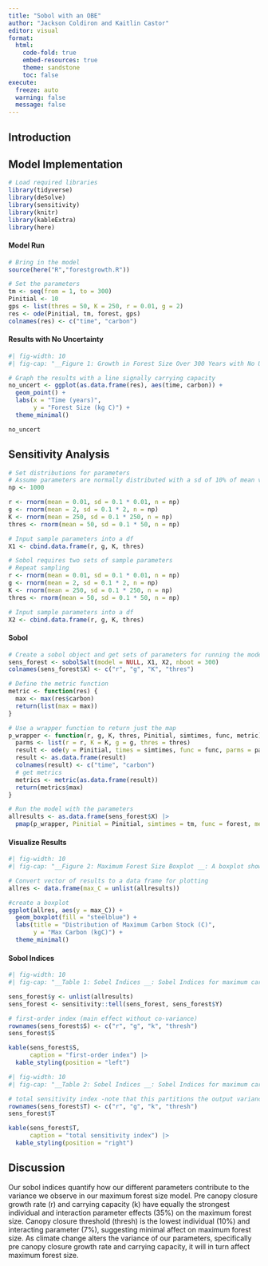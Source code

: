 ```yaml
---
title: "Sobol with an OBE"
author: "Jackson Coldiron and Kaitlin Castor"
editor: visual
format: 
  html:
    code-fold: true
    embed-resources: true
    theme: sandstone
    toc: false
execute:
  freeze: auto 
  warning: false
  message: false
---
```


## Introduction

## Model Implementation

```r
# Load required libraries
library(tidyverse)
library(deSolve)
library(sensitivity)
library(knitr)
library(kableExtra)
library(here)
```

#### Model Run

```r
# Bring in the model
source(here("R","forestgrowth.R"))

# Set the parameters
tm <- seq(from = 1, to = 300)
Pinitial <- 10
gps <- list(thres = 50, K = 250, r = 0.01, g = 2)
res <- ode(Pinitial, tm, forest, gps)
colnames(res) <- c("time", "carbon")

```

#### Results with No Uncertainty

```r
#| fig-width: 10
#| fig-cap: "__Figure 1: Growth in Forest Size Over 300 Years with No Uncertainty __: Holding the parameters fixed with given values, forest growth in terms of kilograms of Carbon is shown over 300 years. Forest size grows exponetially until it reaches the canopy closure threshold at 50 kg C. Then growth follows a linear model based on a carrying capacity of 250 kg C."

# Graph the results with a line signally carrying capacity
no_uncert <- ggplot(as.data.frame(res), aes(time, carbon)) +
  geom_point() +
  labs(x = "Time (years)",
       y = "Forest Size (kg C)") +
  theme_minimal()

no_uncert
```

## Sensitivity Analysis

```r
# Set distributions for parameters
# Assume parameters are normally distributed with a sd of 10% of mean value
np <- 1000

r <- rnorm(mean = 0.01, sd = 0.1 * 0.01, n = np)
g <- rnorm(mean = 2, sd = 0.1 * 2, n = np)
K <- rnorm(mean = 250, sd = 0.1 * 250, n = np)
thres <- rnorm(mean = 50, sd = 0.1 * 50, n = np)

# Input sample parameters into a df
X1 <- cbind.data.frame(r, g, K, thres)

# Sobol requires two sets of sample parameters
# Repeat sampling
r <- rnorm(mean = 0.01, sd = 0.1 * 0.01, n = np)
g <- rnorm(mean = 2, sd = 0.1 * 2, n = np)
K <- rnorm(mean = 250, sd = 0.1 * 250, n = np)
thres <- rnorm(mean = 50, sd = 0.1 * 50, n = np)

# Input sample parameters into a df
X2 <- cbind.data.frame(r, g, K, thres)
```

#### Sobol

```r
# Create a sobol object and get sets of parameters for running the model
sens_forest <- sobolSalt(model = NULL, X1, X2, nboot = 300)
colnames(sens_forest$X) <- c("r", "g", "K", "thres")

# Define the metric function
metric <- function(res) {
  max <- max(res$carbon)
  return(list(max = max))
}

# Use a wrapper function to return just the map
p_wrapper <- function(r, g, K, thres, Pinitial, simtimes, func, metric) {
  parms <- list(r = r, K = K, g = g, thres = thres)
  result <- ode(y = Pinitial, times = simtimes, func = func, parms = parms)
  result <- as.data.frame(result)
  colnames(result) <- c("time", "carbon")
  # get metrics
  metrics <- metric(as.data.frame(result))
  return(metrics$max)
}

# Run the model with the parameters
allresults <- as.data.frame(sens_forest$X) |>
  pmap(p_wrapper, Pinitial = Pinitial, simtimes = tm, func = forest, metric = metric)
```

#### Visualize Results

```r
#| fig-width: 10
#| fig-cap: "__Figure 2: Maximum Forest Size Boxplot __: A boxplot shows the maximum carbon for 300 years, a proxy for maximum forest size, with uncertainty. Parameters vary for pre canopy closure growth rate, post-canopy closure growth rate, and canopy closure threshold and carrying capacity. Given the uncertainty in our parameters, maximum forest size averages at 182 kg C. The interquartile range is 171 - 192 kg C. The maximum and minimum for maximum forest size are 237 and 121 kg C, respectively."

# Convert vector of results to a data frame for plotting
allres <- data.frame(max_C = unlist(allresults))

#create a boxplot
ggplot(allres, aes(y = max_C)) +
  geom_boxplot(fill = "steelblue") +
  labs(title = "Distribution of Maximum Carbon Stock (C)",
       y = "Max Carbon (kgC)") +
  theme_minimal()

```

#### Sobol Indices

```r
#| fig-width: 10
#| fig-cap: "__Table 1: Sobel Indices __: Sobel Indices for maximum carbon for 300 years, a proxy for maximum forest size. The First-order index shows the main effect of parameters without co-varience."

sens_forest$y <- unlist(allresults)
sens_forest <- sensitivity::tell(sens_forest, sens_forest$Y)

# first-order index (main effect without co-variance)
rownames(sens_forest$S) <- c("r", "g", "k", "thresh")
sens_forest$S

kable(sens_forest$S, 
      caption = "first-order index") |> 
  kable_styling(position = "left")
```

```r
#| fig-width: 10
#| fig-cap: "__Table 2: Sobel Indices __: Sobel Indices for maximum carbon for 300 years, a proxy for maximum forest size. The total sensitivity index shows how the parameters affect the model, accounting for when all parameters interact together."

# total sensitivity index -note that this partitions the output variance
rownames(sens_forest$T) <- c("r", "g", "k", "thresh")
sens_forest$T

kable(sens_forest$T, 
      caption = "total sensitivity index") |> 
  kable_styling(position = "right")
```

## Discussion

Our sobol indices quantify how our different parameters contribute to the variance we observe in our maximum forest size model. Pre canopy closure growth rate (r) and carrying capacity (k) have equally the strongest individual and interaction parameter effects (35%) on the maximum forest size. Canopy closure threshold (thresh) is the lowest individual (10%) and interacting parameter (7%), suggesting minimal affect on maximum forest size. As climate change alters the variance of our parameters, specifically pre canopy closure growth rate and carrying capacity, it will in turn affect maximum forest size.
